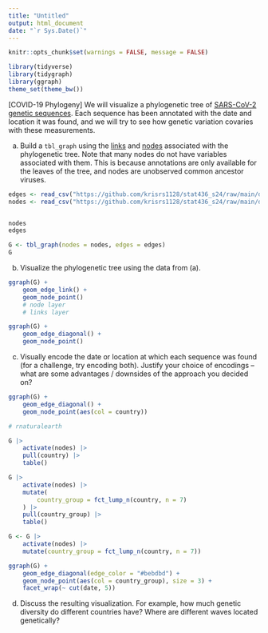 ```yaml
---
title: "Untitled"
output: html_document
date: "`r Sys.Date()`"
---
```


```r
knitr::opts_chunk$set(warnings = FALSE, message = FALSE)
```

```r
library(tidyverse)
library(tidygraph)
library(ggraph)
theme_set(theme_bw())
```

[COVID-19 Phylogeny] We will visualize a phylogenetic tree of [SARS-CoV-2
genetic sequences](https://observablehq.com/@mbostock/sars-cov-2-phylogenetic-tree).
Each sequence has been annotated with the date and location it was found, and we
will try to see how genetic variation covaries with these measurements.

a. Build a `tbl_graph` using the
[links](https://github.com/krisrs1128/stat436_s24/raw/main/data/covid-edges.csv)
and
[nodes](https://github.com/krisrs1128/stat436_s24/raw/main/data/covid-nodes.csv)
associated with the phylogenetic tree. Note that many nodes do not have
variables associated with them. This is because annotations are only
available for the leaves of the
tree, and nodes are unobserved common ancestor viruses.

```r
edges <- read_csv("https://github.com/krisrs1128/stat436_s24/raw/main/data/covid-edges.csv")
nodes <- read_csv("https://github.com/krisrs1128/stat436_s24/raw/main/data/covid-nodes.csv")


nodes
edges

G <- tbl_graph(nodes = nodes, edges = edges)
G

```

b. Visualize the phylogenetic tree using the data from (a).

```r
ggraph(G) +
    geom_edge_link() +
    geom_node_point()
    # node layer
    # links layer

ggraph(G) +
    geom_edge_diagonal() +
    geom_node_point()
```

c. Visually encode the date or location at which each sequence was found (for
a challenge, try encoding both). Justify your choice of encodings -- what are
some advantages / downsides of the approach you decided on?

```r
ggraph(G) +
    geom_edge_diagonal() +
    geom_node_point(aes(col = country))

# rnaturalearth

G |>
    activate(nodes) |>
    pull(country) |>
    table()

G |>
    activate(nodes) |>
    mutate(
        country_group = fct_lump_n(country, n = 7)
    ) |>
    pull(country_group) |>
    table()

G <- G |>
    activate(nodes) |>
    mutate(country_group = fct_lump_n(country, n = 7))

ggraph(G) +
    geom_edge_diagonal(edge_color = "#bebdbd") +
    geom_node_point(aes(col = country_group), size = 3) +
    facet_wrap(~ cut(date, 5))

```

d. Discuss the resulting visualization. For example, how much genetic
diversity do different countries have? Where are different waves located
genetically?